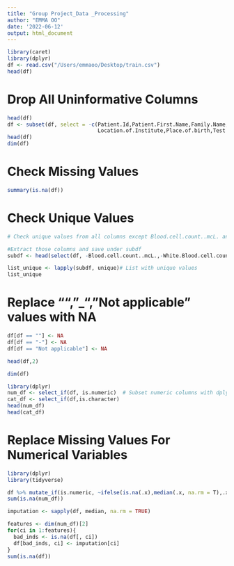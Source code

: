 ```yaml
---
title: "Group Project_Data _Processing"
author: "EMMA OO"
date: '2022-06-12'
output: html_document
---
```


```r
library(caret)
library(dplyr)
df <- read.csv("/Users/emmaoo/Desktop/train.csv")
head(df)
```
# Drop All Uninformative Columns 
```r
head(df)
df <- subset(df, select = -c(Patient.Id,Patient.First.Name,Family.Name,Father.s.name,Institute.Name,
                             Location.of.Institute,Place.of.birth,Test.1,Test.2,Test.3,Test.5))
head(df)
dim(df)
```
# Check Missing Values
```r
summary(is.na(df))
```

# Check Unique Values  
```r
# Check unique values from all columns except Blood.cell.count..mcL. and White.Blood.cell.count..thousand.per.microliter. since we know there's many unique values in those columns

#Extract those columns and save under subdf
subdf <- head(select(df, -Blood.cell.count..mcL.,-White.Blood.cell.count..thousand.per.microliter.,-White.Blood.cell.count..thousand.per.microliter.))

list_unique <- lapply(subdf, unique)# List with unique values
list_unique
```
# Replace "", "_", "Not applicable" values with NA
```r
df[df == ""] <- NA
df[df == "-"] <- NA
df[df == "Not applicable"] <- NA
```

```r
head(df,2)
```
```r
dim(df)
```


```r
library(dplyr)
num_df <- select_if(df, is.numeric)  # Subset numeric columns with dplyr
cat_df <- select_if(df,is.character)
head(num_df)
head(cat_df)
```

# Replace Missing Values For Numerical Variables
```r
library(dplyr)
library(tidyverse)

df %>% mutate_if(is.numeric, ~ifelse(is.na(.x),median(.x, na.rm = T),.x))
sum(is.na(num_df))
```




```r
imputation <- sapply(df, median, na.rm = TRUE)

features <- dim(num_df)[2]
for(ci in 1:features){
  bad_inds <- is.na(df[, ci])
  df[bad_inds, ci] <- imputation[ci]
}
sum(is.na(df))
```






